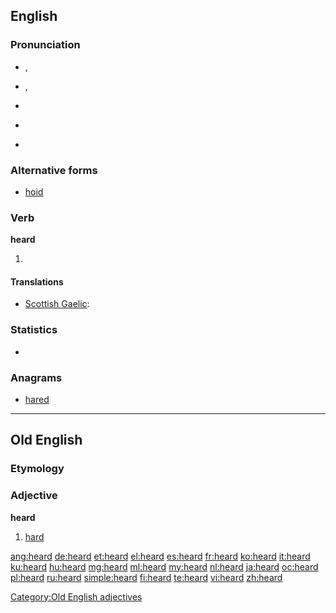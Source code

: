==English==
{{wikipedia|dab=heard}}

===Pronunciation===
* {{a|RP}} {{IPA|/ˈhɜːd/}}, {{SAMPA|/"h3:d/}}
* {{a|US}} {{IPA|/ˈhɝd/}}, {{SAMPA|/"h3`d/}}
* {{audio|en-us-heard.ogg|Audio (US)}}
* {{a|NYC}} {{IPA|/hɜjd/}}
* {{rhymes|ɜː(r)d}}

===Alternative forms===
* [[hoid]]

===Verb===
'''heard'''

# {{past of|hear}}

====Translations====
{{trans-top|past tense of hear}}
* [[Scottish Gaelic]]: {{t-|gd|chuala|xs=Scottish Gaelic}}
{{trans-mid}}
{{trans-bottom}}

===Statistics===
* {{rank|both|having|look|200|heard|night|mind|heart}}

===Anagrams===
* [[hared#English|hared]]

----

==Old English==

===Etymology===
{{proto|Germanic|harduz|lang=ang}}

===Adjective===
'''heard'''

# [[hard]]

[[Category:Old English adjectives]]

[[ang:heard]]
[[de:heard]]
[[et:heard]]
[[el:heard]]
[[es:heard]]
[[fr:heard]]
[[ko:heard]]
[[it:heard]]
[[ku:heard]]
[[hu:heard]]
[[mg:heard]]
[[ml:heard]]
[[my:heard]]
[[nl:heard]]
[[ja:heard]]
[[oc:heard]]
[[pl:heard]]
[[ru:heard]]
[[simple:heard]]
[[fi:heard]]
[[te:heard]]
[[vi:heard]]
[[zh:heard]]
